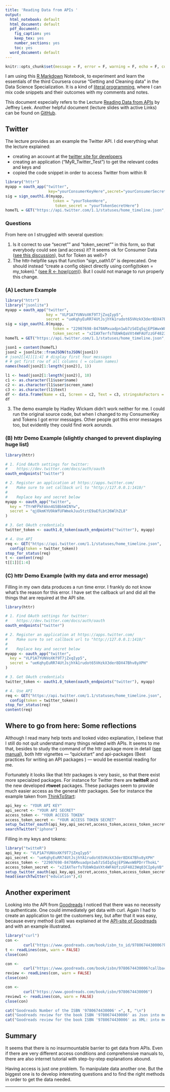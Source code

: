 ```yaml
---
title: 'Reading Data from APIs '
output:
  html_notebook: default
  html_document: default
  pdf_document:
    fig_caption: yes
    keep_tex: yes
    number_sections: yes
    toc: yes
  word_document: default
---
```

```r
knitr::opts_chunk$set(message = F, error = F, warning = F, echo = F, comment = NA)
```

I am using this [R Markdown](http://rmarkdown.rstudio.com) Notebook, to experiment and learn the essentials of the third Coursera course "Getting and Cleaning data" in the Data Science Specialization. It is a kind of [literal programming](https://en.wikipedia.org/wiki/Literate_programming), where I can mix code snippets and their outcomes with my comments and notes.

This document especially refers to the Lecture [Reading Data from APIs](https://www.coursera.org/learn/data-cleaning/lecture/gIaQK/reading-from-apis) by Jeffrey Leek. Another helpful document (lecture slides with active Links) can be found on [GitHub](https://github.com/DataScienceSpecialization/courses/blob/master/03_GettingData/02_04_readingFromAPIs/index.Rmd).

## Twitter
The lecture provides as an example the Twitter API. I did everything what the lecture explained:

* creating an account at the [twitter site for developers](https://dev.twitter.com/apps)
* creating an application ("MyR_Twitter_Test") to get the relevant codes and keys and
* copied the code snippet in order to access Twitter from within R 

```r
library("httr")
myapp = oauth_app("twitter",
                   key="yourConsumerKeyHere",secret="yourConsumerSecretHere")
sig = sign_oauth1.0(myapp,
                     token = "yourTokenHere",
                      token_secret = "yourTokenSecretHere")
homeTL = GET("https://api.twitter.com/1.1/statuses/home_timeline.json", sig)
```

### Questions
From here on I struggled with several question: 

1. Is it correct to use "secret"" and "token_secret"" in this form, so that everybody could see (and access) it? It seems ok for Consumer Data ([see this discussion](https://github.com/hadley/httr/issues/221)), but for Token as well>?
2. The httr-helpfile says that function "sign_oath1.0" is deprecated. One should instead "create a config object directly using config(token = my_token)." ([see R <- how(com)](https://r-how.com/packages/httr/sign_oauth)). But I could not manage to run properly this change.

### (A) Lecture Example

```r
library("httr")
library("jsonlite")
myapp = oauth_app("twitter",
                  key = "VLP1A7YUNVoXKf9T7jZxqIyp5",
                  secret = "ueKqhyEuRR74UtJsjhYA1rudot65VHzkX3der8DX47Bhv8yXPH")
sig = sign_oauth1.0(myapp,
                     token = "22907698-8470AMxuadpn1wb7zSdIq5qjEPSWwxW8PDrrThokL",
                     token_secret = "x2IAXTerfsTUbWkQaVXt4WFAUfzzGF4823Wq03CIp6yVB")
homeTL = GET("https://api.twitter.com/1.1/statuses/home_timeline.json", sig)

json1 = content(homeTL)
json2 = jsonlite::fromJSON(toJSON(json1))
# json2[[4]][1:4] # display first four messages
# # get first row of all columns ( = column names)
names(head(json2[1:length(json2)], 1)) 
```

```r
l1 <- head(json2[1:length(json2)], 10)
c1 <- as.character(l1$user$name)
c2 <- as.character(l1$user$screen_name)
c3 <- as.character(l1$text)
df <- data.frame(Name = c1, Screen = c2, Text = c3, stringsAsFactors = FALSE)
df

```

3. The demo example by Hadley Wickam didn't work neither for me. I could run the original source code, but when I changed to my ConsumerKey and Tokens I got error messages. Other people got this error messages too, but evidently they could find work aorunds. 

### (B) httr Demo Example (slightly changed to prevent displaying huge list)

```r
library(httr)

# 1. Find OAuth settings for twitter:
#    https://dev.twitter.com/docs/auth/oauth
oauth_endpoints("twitter")

# 2. Register an application at https://apps.twitter.com/
#    Make sure to set callback url to "http://127.0.0.1:1410/"
#
#    Replace key and secret below
myapp <- oauth_app("twitter",
  key = "TYrWFPkFAkn4G5BbkWINYw",
  secret = "qjOkmKYU9kWfUFWmekJuu5tztE9aEfLbt26WlhZL8"
)

# 3. Get OAuth credentials
twitter_token <- oauth1.0_token(oauth_endpoints("twitter"), myapp)

# 4. Use API
req <- GET("https://api.twitter.com/1.1/statuses/home_timeline.json",
  config(token = twitter_token))
stop_for_status(req)
t <- content(req)
t[[1]][1:4]
```

### (C) httr Demo Example (with my data and error message)
Filling in my own data produces a run time error. I frankly do not know what's the reason for this error. I have set the callback url and did all the things that are required at the API site.

```r
library(httr)

# 1. Find OAuth settings for twitter:
#    https://dev.twitter.com/docs/auth/oauth
oauth_endpoints("twitter")

# 2. Register an application at https://apps.twitter.com/
#    Make sure to set callback url to "http://127.0.0.1:1410/"
#
#    Replace key and secret below
myapp <- oauth_app("twitter",
  key = "VLP1A7YUNVoXKf9T7jZxqIyp5",
  secret = "ueKqhyEuRR74UtJsjhYA1rudot65VHzkX3der8DX47Bhv8yXPH"
)

# 3. Get OAuth credentials
twitter_token <- oauth1.0_token(oauth_endpoints("twitter"), myapp)

# 4. Use API
req <- GET("https://api.twitter.com/1.1/statuses/home_timeline.json",
  config(token = twitter_token))
stop_for_status(req)
content(req)
```

## Where to go from here: Some reflections

Although I read many help texts and looked video explanation, I believe that I still do not quit understand many things related with APIs. It seems to me that, besides to study the command of the httr package more in detail ([see manual](https://cran.r-project.org/web/packages/httr/httr.pdf)),  both httr vignettes --- "quickstart" and api-packages (Best practices for writing an API packages ) --- would be essential reading for me.

Fortunately it looks like that httr packages is very basic, so that there exist more specialzed packages. For instance for Twitter there are **twitteR** and the new developed **rtweet** packages. These packages seem to provide much easier access as the general httr packages. See for instance the example taken from [ThinkToStart](http://thinktostart.com/twitter-authentification-with-r/):

```r
api_key <- "YOUR API KEY"
api_secret <- "YOUR API SECRET"
access_token <- "YOUR ACCESS TOKEN"
access_token_secret <- "YOUR ACCESS TOKEN SECRET"
setup_twitter_oauth(api_key,api_secret,access_token,access_token_secret)
searchTwitter("iphone")
```

Filling in my keys and tokens:
```r
library("twitteR")
api_key <- "VLP1A7YUNVoXKf9T7jZxqIyp5"
api_secret <- "ueKqhyEuRR74UtJsjhYA1rudot65VHzkX3der8DX47Bhv8yXPH"
access_token <- "22907698-8470AMxuadpn1wb7zSdIq5qjEPSWwxW8PDrrThokL"
access_token_secret <- "x2IAXTerfsTUbWkQaVXt4WFAUfzzGF4823Wq03CIp6yVB"
setup_twitter_oauth(api_key,api_secret,access_token,access_token_secret)
head(searchTwitter("education"),4)
```
## Another experiment
Looking into the API from [Goodreads](http://www.goodreads.com) I noticed that there was no necessity to authenticate. One could immediately get data with curl. Again I had to create an application to get the customers key, but after that it was easy, because every method (call) was explained at the [API-site of Goodreads](https://www.goodreads.com/api/) and with an example illustrated.
```r
library("curl")
con <-
        curl("https://www.goodreads.com/book/isbn_to_id/9780674430006?key=COhC4aFckItiDwBxmrug")
t <- readLines(con, warn = FALSE)
close(con)

con <-
        curl("https://www.goodreads.com/book/isbn/9780674430006?callback=myCallback&format=json&user_id=13270093")
review <- readLines(con, warn = FALSE)
close(con)

con <-
        curl("https://www.goodreads.com/book/isbn/9780674430006")
review1 <- readLines(con, warn = FALSE)
close(con)

cat("Goodreads Number of the ISBN '9780674430006' =", t, "\n")
cat("Goodreads review for the book ISBN '9780674430006' as Json into memory", "\n")
cat("Goodreads review for the book ISBN '9780674430006' as XML: into memory")
```
## Summary
It seems that there is no insurmountable barrier to get data from APIs. Even if there are very different access conditions and comprehensive manuals to, there are also internet tutorial with step-by-step explanations abound.

Having access is just one problem. To manipulate data another one. But the biggest one is to develop interesting questions and to find the right methods in order to get the data needed.


***

